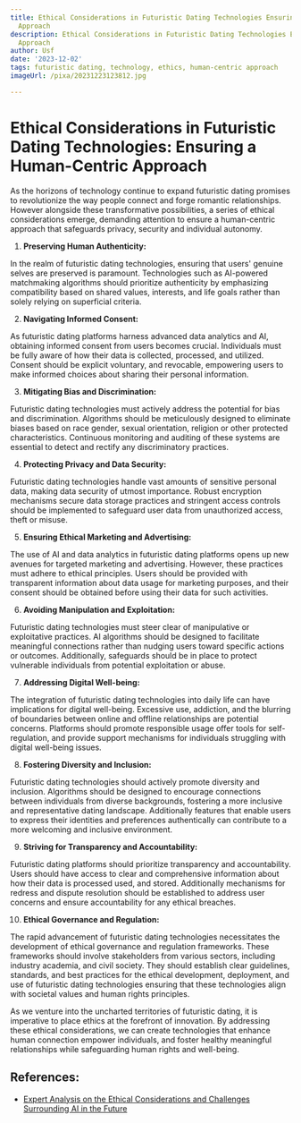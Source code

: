 ```yaml
---
title: Ethical Considerations in Futuristic Dating Technologies Ensuring a Human-Centric
  Approach
description: Ethical Considerations in Futuristic Dating Technologies Ensuring a Human-Centric
  Approach
author: Usf
date: '2023-12-02'
tags: futuristic dating, technology, ethics, human-centric approach
imageUrl: /pixa/20231223123812.jpg

---
```

# Ethical  Considerations in Futuristic Dating Technologies: Ensuring a  Human-Centric  Approach

As the horizons of technology continue to expand futuristic dating promises to revolutionize the way people  connect and forge romantic relationships. However alongside these  transformative possibilities, a series of ethical considerations emerge, demanding attention to ensure  a human-centric approach that safeguards privacy, security and individual autonomy.

1. **Preserving Human Authenticity:**

In the realm  of futuristic dating technologies, ensuring that  users' genuine selves are preserved is paramount.  Technologies such  as AI-powered matchmaking algorithms should prioritize authenticity by emphasizing compatibility based on shared values, interests, and life goals rather than solely relying on superficial criteria.

2. **Navigating Informed Consent:**

As  futuristic dating platforms harness advanced data analytics and AI, obtaining informed consent from users becomes crucial. Individuals must  be fully  aware of how their data is collected, processed, and utilized.  Consent should be explicit voluntary, and  revocable, empowering users to  make informed  choices about sharing  their personal information.

3. **Mitigating Bias and Discrimination:**

Futuristic dating technologies must actively address the potential for bias and discrimination. Algorithms should be meticulously designed to eliminate biases based on  race  gender,  sexual orientation, religion or other protected characteristics. Continuous monitoring and auditing  of these systems are essential to detect  and rectify any discriminatory practices.

4. **Protecting Privacy and  Data Security:**

Futuristic dating technologies handle vast amounts of sensitive personal  data, making data security of  utmost importance. Robust encryption mechanisms secure  data storage practices and stringent access controls should be  implemented to safeguard user data from unauthorized access, theft or  misuse.

5. **Ensuring Ethical Marketing and Advertising:**

The  use of AI and data analytics in futuristic dating platforms opens up new avenues for targeted marketing and advertising. However, these practices must  adhere  to ethical principles. Users should be  provided with transparent information about data usage for marketing purposes, and their consent should be  obtained before using their data for such  activities.

6. **Avoiding Manipulation and  Exploitation:**

Futuristic dating technologies must steer  clear of manipulative or exploitative practices. AI algorithms should be designed to facilitate meaningful connections rather than nudging users toward specific actions or  outcomes. Additionally, safeguards should be in place  to protect vulnerable individuals from potential exploitation or abuse.

7. **Addressing Digital Well-being:**

The  integration of futuristic  dating technologies  into daily life can have implications for  digital well-being.  Excessive use, addiction, and the blurring of boundaries between online and  offline relationships are potential concerns. Platforms should promote responsible usage offer tools for self-regulation, and provide support mechanisms for individuals struggling with digital well-being issues.

8. **Fostering Diversity and Inclusion:**

Futuristic  dating technologies should actively promote diversity  and inclusion. Algorithms should be designed  to encourage connections between individuals from diverse backgrounds, fostering a more  inclusive and representative dating landscape. Additionally features that enable users to express their identities  and preferences authentically can contribute to  a more welcoming and inclusive environment.

9. **Striving for Transparency and Accountability:**

Futuristic dating platforms should prioritize transparency and accountability. Users should have access to clear and comprehensive information about how their data is processed used, and stored. Additionally mechanisms for redress and dispute resolution should be established to address user  concerns and ensure accountability for any ethical breaches.

10. **Ethical Governance and Regulation:**

The rapid advancement of futuristic dating  technologies necessitates the development of ethical governance and regulation frameworks.  These frameworks should involve stakeholders from various sectors, including industry academia, and civil society. They should establish clear guidelines, standards, and best practices for the ethical development,  deployment, and use of futuristic dating technologies ensuring that these technologies align with  societal values and human rights principles.

As we venture into the uncharted territories of  futuristic dating, it is  imperative to place ethics  at the forefront of innovation. By addressing these ethical considerations, we can create technologies that enhance human connection empower individuals, and foster healthy  meaningful relationships while safeguarding  human rights and well-being.

## References:
- [Expert Analysis on the Ethical Considerations and Challenges Surrounding AI in the Future](https://www.linkedin.com/pulse/expert-analysis-ethical-considerations-challenges-ai-future-phillips)
